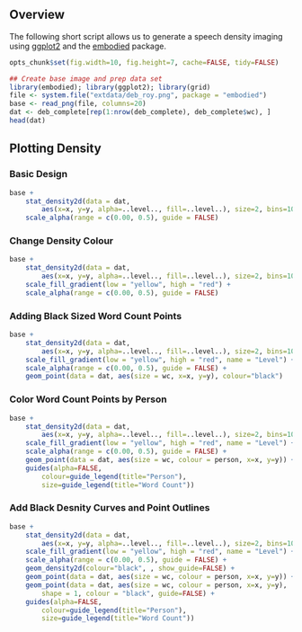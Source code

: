 ## Overview

The following short script allows us to generate a speech density imaging using [ggplot2](http://docs.ggplot2.org/current/) and the [embodied](https://github.com/trinker/embodied) package.

```r
opts_chunk$set(fig.width=10, fig.height=7, cache=FALSE, tidy=FALSE)
```


```r
## Create base image and prep data set
library(embodied); library(ggplot2); library(grid)
file <- system.file("extdata/deb_roy.png", package = "embodied")
base <- read_png(file, columns=20)
dat <- deb_complete[rep(1:nrow(deb_complete), deb_complete$wc), ]
head(dat)
```
## Plotting Density

### Basic Design

```r
base + 
    stat_density2d(data = dat, 
        aes(x=x, y=y, alpha=..level.., fill=..level..), size=2, bins=10, geom="polygon") + 
    scale_alpha(range = c(0.00, 0.5), guide = FALSE) 
```

### Change Density Colour

```r
base + 
    stat_density2d(data = dat, 
        aes(x=x, y=y, alpha=..level.., fill=..level..), size=2, bins=10, geom="polygon") + 
    scale_fill_gradient(low = "yellow", high = "red") +
    scale_alpha(range = c(0.00, 0.5), guide = FALSE) 
```

### Adding Black Sized Word Count Points

```r
base + 
    stat_density2d(data = dat, 
        aes(x=x, y=y, alpha=..level.., fill=..level..), size=2, bins=10, geom="polygon") + 
    scale_fill_gradient(low = "yellow", high = "red", name = "Level") +
    scale_alpha(range = c(0.00, 0.5), guide = FALSE) +
    geom_point(data = dat, aes(size = wc, x=x, y=y), colour="black") 
```

### Color Word Count Points by Person

```r
base + 
    stat_density2d(data = dat, 
        aes(x=x, y=y, alpha=..level.., fill=..level..), size=2, bins=10, geom="polygon") + 
    scale_fill_gradient(low = "yellow", high = "red", name = "Level") +
    scale_alpha(range = c(0.00, 0.5), guide = FALSE) +
    geom_point(data = dat, aes(size = wc, colour = person, x=x, y=y)) +
    guides(alpha=FALSE, 
        colour=guide_legend(title="Person"),
        size=guide_legend(title="Word Count"))   
```

### Add Black Desnity Curves and Point Outlines

```r
base + 
    stat_density2d(data = dat, 
        aes(x=x, y=y, alpha=..level.., fill=..level..), size=2, bins=10, geom="polygon") + 
    scale_fill_gradient(low = "yellow", high = "red", name = "Level") +
    scale_alpha(range = c(0.00, 0.5), guide = FALSE) +
    geom_density2d(colour="black", , show_guide=FALSE) +
    geom_point(data = dat, aes(size = wc, colour = person, x=x, y=y)) +
    geom_point(data = dat, aes(size = wc, colour = person, x=x, y=y), 
        shape = 1, colour = "black", guide=FALSE) +
    guides(alpha=FALSE, 
        colour=guide_legend(title="Person"),
        size=guide_legend(title="Word Count"))   
``` 

